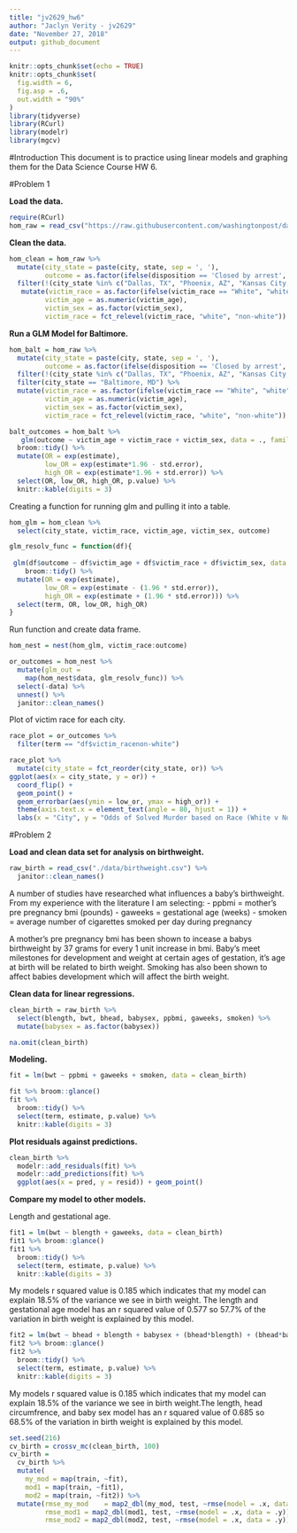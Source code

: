 ```yaml
---
title: "jv2629_hw6"
author: "Jaclyn Verity - jv2629"
date: "November 27, 2018"
output: github_document
---
```


```r
knitr::opts_chunk$set(echo = TRUE)
knitr::opts_chunk$set(
  fig.width = 6,
  fig.asp = .6,
  out.width = "90%"
)
library(tidyverse)
library(RCurl)
library(modelr)
library(mgcv)
```

#Introduction
This document is to practice using linear models and graphing them for the Data Science Course HW 6.

#Problem 1

**Load the data.**
```r
require(RCurl)
hom_raw = read_csv("https://raw.githubusercontent.com/washingtonpost/data-homicides/master/homicide-data.csv") 
```

**Clean the data.**
```r
hom_clean = hom_raw %>% 
  mutate(city_state = paste(city, state, sep = ', '),
         outcome = as.factor(ifelse(disposition == 'Closed by arrest', 1, 0))) %>% 
  filter(!(city_state %in% c("Dallas, TX", "Phoenix, AZ", "Kansas City, MO", "Tulsa, AL"))) %>% 
   mutate(victim_race = as.factor(ifelse(victim_race == "White", "white", "non-white" )),
         victim_age = as.numeric(victim_age),
         victim_sex = as.factor(victim_sex),
         victim_race = fct_relevel(victim_race, "white", "non-white"))

```

**Run a GLM Model for Baltimore.**

```r
hom_balt = hom_raw %>% 
  mutate(city_state = paste(city, state, sep = ', '),
         outcome = as.factor(ifelse(disposition == 'Closed by arrest', 'solved', 'unsolved'))) %>% 
  filter(!(city_state %in% c("Dallas, TX", "Phoenix, AZ", "Kansas City, MO", "Tulsa, AL"))) %>% 
  filter(city_state == "Baltimore, MD") %>% 
  mutate(victim_race = as.factor(ifelse(victim_race == "White", "white", "non-white" )),
         victim_age = as.numeric(victim_age),
         victim_sex = as.factor(victim_sex),
         victim_race = fct_relevel(victim_race, "white", "non-white"))

balt_outcomes = hom_balt %>% 
   glm(outcome ~ victim_age + victim_race + victim_sex, data = ., family = binomial()) %>% 
  broom::tidy() %>% 
  mutate(OR = exp(estimate),
         low_OR = exp(estimate*1.96 - std.error),
         high_OR = exp(estimate*1.96 + std.error)) %>%
  select(OR, low_OR, high_OR, p.value) %>% 
  knitr::kable(digits = 3)
```

Creating a function for running glm and pulling it into a table.
```r
hom_glm = hom_clean %>% 
  select(city_state, victim_race, victim_age, victim_sex, outcome)

glm_resolv_func = function(df){
  
 glm(df$outcome ~ df$victim_age + df$victim_race + df$victim_sex, data = df, family = binomial()) %>% 
    broom::tidy() %>% 
  mutate(OR = exp(estimate),
         low_OR = exp(estimate - (1.96 * std.error)),
         high_OR = exp(estimate + (1.96 * std.error))) %>%
  select(term, OR, low_OR, high_OR)
}
```

Run function and create data frame.
```r
hom_nest = nest(hom_glm, victim_race:outcome)

or_outcomes = hom_nest %>% 
  mutate(glm_out =
    map(hom_nest$data, glm_resolv_func)) %>% 
  select(-data) %>% 
  unnest() %>% 
  janitor::clean_names()
```

Plot of victim race for each city. 
```r
race_plot = or_outcomes %>% 
  filter(term == "df$victim_racenon-white")

race_plot %>% 
  mutate(city_state = fct_reorder(city_state, or)) %>% 
ggplot(aes(x = city_state, y = or)) +
  coord_flip() +
  geom_point() + 
  geom_errorbar(aes(ymin = low_or, ymax = high_or)) +
  theme(axis.text.x = element_text(angle = 80, hjust = 1)) +
  labs(x = "City", y = "Odds of Solved Murder based on Race (White v Non-White)")
```

#Problem 2

**Load and clean data set for analysis on birthweight.**
```r
raw_birth = read_csv("./data/birthweight.csv") %>% 
  janitor::clean_names()
```

A number of studies have researched what influences a baby's birthweight. From my experience with the literature I am selecting:
- ppbmi = mother's pre pregnancy bmi (pounds)
- gaweeks = gestational age (weeks)
- smoken = average number of cigarettes smoked per day during pregnancy

A mother's pre pregnancy bmi has been shown to incease a babys birthweight by 37 grams for every 1 unit increase in bmi. Baby's meet milestones for development and weight at certain ages of gestation, it's age at birth will be related to birth weight. Smoking has also been shown to affect babies development which will affect the birth weight. 

**Clean data for linear regressions.**
```r
clean_birth = raw_birth %>% 
  select(blength, bwt, bhead, babysex, ppbmi, gaweeks, smoken) %>% 
  mutate(babysex = as.factor(babysex))

na.omit(clean_birth)
```

**Modeling.**
```r
fit = lm(bwt ~ ppbmi + gaweeks + smoken, data = clean_birth)

fit %>% broom::glance()
fit %>% 
  broom::tidy() %>% 
  select(term, estimate, p.value) %>% 
  knitr::kable(digits = 3)
```

**Plot residuals against predictions.**
```r
clean_birth %>% 
  modelr::add_residuals(fit) %>% 
  modelr::add_predictions(fit) %>% 
  ggplot(aes(x = pred, y = resid)) + geom_point()
```

**Compare my model to other models.**

Length and gestational age.
```r
fit1 = lm(bwt ~ blength + gaweeks, data = clean_birth)
fit1 %>% broom::glance()
fit1 %>% 
  broom::tidy() %>% 
  select(term, estimate, p.value) %>% 
  knitr::kable(digits = 3)
```

My models r squared value is 0.185 which indicates that my model can explain 18.5% of the variance we see in birth weight. The length and gestational age model has an r squared value of 0.577 so 57.7% of the variation in birth weight is explained by this model. 

```r
fit2 = lm(bwt ~ bhead + blength + babysex + (bhead*blength) + (bhead*babysex) + (blength*babysex) + (bhead*blength*babysex), data = clean_birth)
fit2 %>% broom::glance()
fit2 %>% 
  broom::tidy() %>% 
  select(term, estimate, p.value) %>% 
  knitr::kable(digits = 3)
```

My models r squared value is 0.185 which indicates that my model can explain 18.5% of the variance we see in birth weight.The length, head circumfrence, and baby sex model has an r squared value of 0.685 so 68.5% of the variation in birth weight is explained by this model.

```r
set.seed(216)
cv_birth = crossv_mc(clean_birth, 100)
cv_birth = 
  cv_birth %>% 
  mutate(
    my_mod = map(train, ~fit),
    mod1 = map(train, ~fit1),
    mod2 = map(train, ~fit2)) %>% 
  mutate(rmse_my_mod    = map2_dbl(my_mod, test, ~rmse(model = .x, data = .y)),
         rmse_mod1 = map2_dbl(mod1, test, ~rmse(model = .x, data = .y)),
         rmse_mod2 = map2_dbl(mod2, test, ~rmse(model = .x, data = .y)))
```

